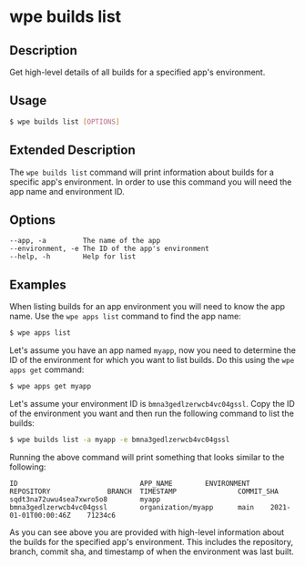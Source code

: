 # wpe builds list

## Description

Get high-level details of all builds for a specified app's environment.

## Usage

```bash
$ wpe builds list [OPTIONS]
```

## Extended Description

The `wpe builds list` command will print information about builds for a specific app's environment. In order to use this command you will need the app name and environment ID.

## Options

```
--app, -a         The name of the app
--environment, -e The ID of the app's environment
--help, -h        Help for list
```

## Examples

When listing builds for an app environment you will need to know the app name. Use the `wpe apps list` command to find the app name:

```bash
$ wpe apps list
```

Let's assume you have an app named `myapp`, now you need to determine the ID of the environment for which you want to list builds. Do this using the `wpe apps get` command:

```bash
$ wpe apps get myapp
```

Let's assume your environment ID is `bmna3gedlzerwcb4vc04gssl`. Copy the ID of the environment you want and then run the following command to list the builds:

```bash
$ wpe builds list -a myapp -e bmna3gedlzerwcb4vc04gssl
```

Running the above command will print something that looks similar to the following:

```text
ID                              APP_NAME        ENVIRONMENT                     REPOSITORY              BRANCH  TIMESTAMP               COMMIT_SHA
sqdt3na72uwu4sea7xwro5o8        myapp           bmna3gedlzerwcb4vc04gssl        organization/myapp      main    2021-01-01T00:00:46Z    71234c6
```

As you can see above you are provided with high-level information about the builds for the specified app's environment. This includes the repository, branch, commit sha, and timestamp of when the environment was last built.
